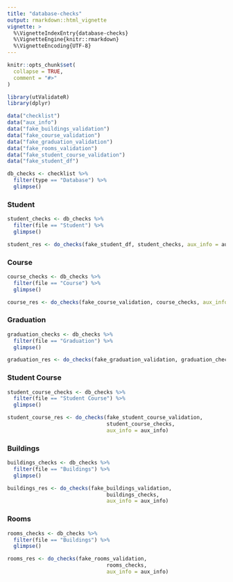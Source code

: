```yaml
---
title: "database-checks"
output: rmarkdown::html_vignette
vignette: >
  %\VignetteIndexEntry{database-checks}
  %\VignetteEngine{knitr::rmarkdown}
  %\VignetteEncoding{UTF-8}
---
```


```r
knitr::opts_chunk$set(
  collapse = TRUE,
  comment = "#>"
)
```

```r
library(utValidateR)
library(dplyr)

data("checklist")
data("aux_info")
data("fake_buildings_validation")
data("fake_course_validation")
data("fake_graduation_validation")
data("fake_rooms_validation")
data("fake_student_course_validation")
data("fake_student_df")

db_checks <- checklist %>% 
  filter(type == "Database") %>% 
  glimpse()
```

### Student

```r
student_checks <- db_checks %>% 
  filter(file == "Student") %>% 
  glimpse()

student_res <- do_checks(fake_student_df, student_checks, aux_info = aux_info)
```

### Course


```r
course_checks <- db_checks %>% 
  filter(file == "Course") %>% 
  glimpse()

course_res <- do_checks(fake_course_validation, course_checks, aux_info = aux_info)
```

### Graduation

```r
graduation_checks <- db_checks %>% 
  filter(file == "Graduation") %>% 
  glimpse()

graduation_res <- do_checks(fake_graduation_validation, graduation_checks, aux_info = aux_info)
```


### Student Course


```r
student_course_checks <- db_checks %>% 
  filter(file == "Student Course") %>% 
  glimpse()

student_course_res <- do_checks(fake_student_course_validation, 
                                student_course_checks, 
                                aux_info = aux_info)
```

### Buildings


```r
buildings_checks <- db_checks %>% 
  filter(file == "Buildings") %>% 
  glimpse()

buildings_res <- do_checks(fake_buildings_validation, 
                                buildings_checks, 
                                aux_info = aux_info)
```

### Rooms

```r
rooms_checks <- db_checks %>% 
  filter(file == "Buildings") %>% 
  glimpse()

rooms_res <- do_checks(fake_rooms_validation, 
                                rooms_checks, 
                                aux_info = aux_info)
```

